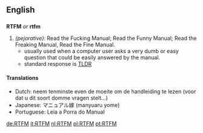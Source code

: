 ==English==

==={{initialism}}===
'''RTFM''' ''or'' '''rtfm'''
# ''(pejorative):'' Read the Fucking Manual; Read the Funny Manual; Read the Freaking Manual, Read the Fine Manual.
#* usually used when a computer user asks a very dumb or easy question that could be easily answered by the manual.
#* standard response is [[TLDR]]

====Translations====
*Dutch: neem tenminste even de moeite om de handleiding te lezen (voor dat u dit soort domme vragen stelt...)
*Japanese: マニュアル嫁 (manyuaru yome)
*Portuguese: Leia a Porra do Manual

[[de:RTFM]]
[[it:RTFM]]
[[nl:RTFM]]
[[pl:RTFM]]
[[pt:RTFM]]